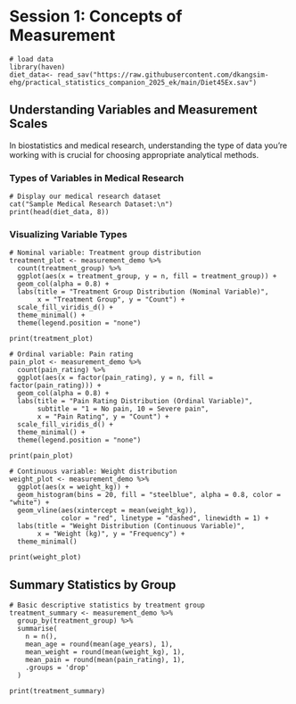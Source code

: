 # Session 1: Concepts of Measurement {#sec-measurement}

```webr-r
# load data
library(haven)
diet_data<- read_sav("https://raw.githubusercontent.com/dkangsim-ehg/practical_statistics_companion_2025_ek/main/Diet45Ex.sav")
```

## Understanding Variables and Measurement Scales

In biostatistics and medical research, understanding the type of data you're working with is crucial for choosing appropriate analytical methods.

### Types of Variables in Medical Research

```webr-r
# Display our medical research dataset
cat("Sample Medical Research Dataset:\n")
print(head(diet_data, 8))
```

### Visualizing Variable Types

```webr-r
# Nominal variable: Treatment group distribution
treatment_plot <- measurement_demo %>%
  count(treatment_group) %>%
  ggplot(aes(x = treatment_group, y = n, fill = treatment_group)) +
  geom_col(alpha = 0.8) +
  labs(title = "Treatment Group Distribution (Nominal Variable)",
       x = "Treatment Group", y = "Count") +
  scale_fill_viridis_d() +
  theme_minimal() +
  theme(legend.position = "none")

print(treatment_plot)
```

```webr-r
# Ordinal variable: Pain rating
pain_plot <- measurement_demo %>%
  count(pain_rating) %>%
  ggplot(aes(x = factor(pain_rating), y = n, fill = factor(pain_rating))) +
  geom_col(alpha = 0.8) +
  labs(title = "Pain Rating Distribution (Ordinal Variable)",
       subtitle = "1 = No pain, 10 = Severe pain",
       x = "Pain Rating", y = "Count") +
  scale_fill_viridis_d() +
  theme_minimal() +
  theme(legend.position = "none")

print(pain_plot)
```

```webr-r
# Continuous variable: Weight distribution
weight_plot <- measurement_demo %>%
  ggplot(aes(x = weight_kg)) +
  geom_histogram(bins = 20, fill = "steelblue", alpha = 0.8, color = "white") +
  geom_vline(aes(xintercept = mean(weight_kg)), 
             color = "red", linetype = "dashed", linewidth = 1) +
  labs(title = "Weight Distribution (Continuous Variable)",
       x = "Weight (kg)", y = "Frequency") +
  theme_minimal()

print(weight_plot)
```

## Summary Statistics by Group

```webr-r
# Basic descriptive statistics by treatment group
treatment_summary <- measurement_demo %>%
  group_by(treatment_group) %>%
  summarise(
    n = n(),
    mean_age = round(mean(age_years), 1),
    mean_weight = round(mean(weight_kg), 1),
    mean_pain = round(mean(pain_rating), 1),
    .groups = 'drop'
  )

print(treatment_summary)
```
